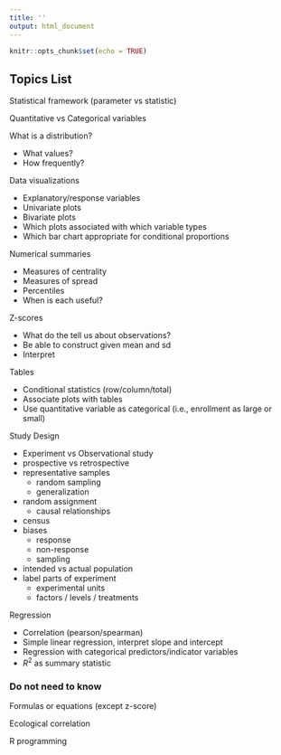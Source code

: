 ---
title: ''
output: html_document
---

```{r setup, include=FALSE}
knitr::opts_chunk$set(echo = TRUE)
```

## Topics List

Statistical framework (parameter vs statistic)

Quantitative vs Categorical variables

What is a distribution?

- What values?
- How frequently?

Data visualizations

- Explanatory/response variables
- Univariate plots
- Bivariate plots
- Which plots associated with which variable types
- Which bar chart appropriate for conditional proportions

Numerical summaries

- Measures of centrality
- Measures of spread
- Percentiles
- When is each useful?

Z-scores

- What do the tell us about observations?
- Be able to construct given mean and sd
- Interpret

Tables

- Conditional statistics (row/column/total)
- Associate plots with tables
- Use quantitative variable as categorical (i.e., enrollment as large or small)

Study Design

- Experiment vs Observational study
- prospective vs retrospective
- representative samples
  - random sampling
  - generalization
- random assignment
  - causal relationships
- census
- biases
  - response
  - non-response
  - sampling
- intended vs actual population
- label parts of experiment
  - experimental units
  - factors / levels / treatments

Regression

- Correlation (pearson/spearman)
- Simple linear regression, interpret slope and intercept
- Regression with categorical predictors/indicator variables
- $R^2$ as summary statistic


### Do not need to know

Formulas or equations (except z-score)

Ecological correlation

R programming